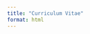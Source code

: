 ```yaml
---
title: "Curriculum Vitae"
format: html
---
```


<!-- Aquí irán tus dos versiones del CV (académico y analista de datos) -->
